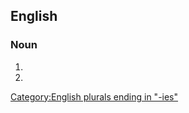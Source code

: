 ==English==

===Noun===
{{head|en|noun form}}

# {{plural of|en|pommy}}
# {{plural of|en|pommie}}

[[Category:English plurals ending in "-ies"]]
